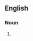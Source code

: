 {{also|afterglows}}
==English==

===Noun===
{{head|en|noun form}}

# {{plural of|after-glow|lang=en}}